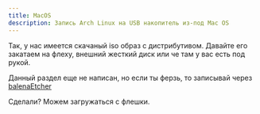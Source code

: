 ```yaml
---
title: MacOS
description: Запись Arch Linux на USB накопитель из-под Mac OS
---
```

Так, у нас имеется скачаный iso образ с дистрибутивом. Давайте его закатаем на флеху, внешний жесткий диск или че там у вас есть под рукой.

Данный раздел еще не написан, но если ты ферзь, то записывай через [balenaEtcher](https://etcher.balena.io/)

Сделали? Можем загружаться с флешки.

